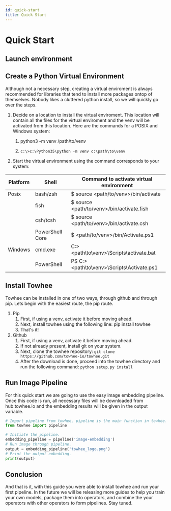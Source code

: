 ```yaml
---
id: quick-start
title: Quick Start
---
```




# Quick Start

## Launch environment
<KatacodaBtn />

## Create a Python Virtual Environment

Although not a necessary step, creating a virtual enviroment is always recommended for libraries that tend to install more packages ontop of themselves. Nobody likes a cluttered python install, so we will quickly go over the steps.

1. Decide on a location to install the virtual enviroment. This location will contain all the files for the virtual enviroment and the venv will be activated from this location. Here are the commands for a POSIX and Windows system:
   1. <KatacodaBlock>python3 -m venv /path/to/venv</KatacodaBlock>

   2. `c:\>c:\Python35\python -m venv c:\path\to\venv`

2. Start the virtual environment using the command corresponds to your system:

| Platform | Shell | Command to activate virtual environment |
|---|---|---|
| Posix | bash/zsh | $ source <path/to/venv>/bin/activate |
| | fish | $ source <path/to/venv>/bin/activate.fish |
| | csh/tcsh | $ source <path/to/venv>/bin/activate.csh |
| | PowerShell Core | $ <path/to/venv>/bin/Activate.ps1 |
| Windows | cmd.exe | C:\> <path\to\venv>\Scripts\activate.bat |
| | PowerShell | PS C:\> <path\to\venv>\Scripts\Activate.ps1 |

## Install Towhee

Towhee can be installed in one of two ways, through github and through pip. Lets begin with the easiest route, the pip route.

1. Pip
   1. First, if using a venv, activate it before moving ahead.
   2. Next, install towhee using the following line: pip install towhee
   3. That's it!
2. Github
   1. First, if using a venv, activate it before moving ahead.
   2. If not already present, install git on your system.
   3. Next, clone the towhee repository:
   `git clone https://github.com/towhee-io/towhee.git`
   4. After the download is done, proceed into the towhee directory and run the following command:
   `python setup.py install`

## Run Image Pipeline

For this quick start we are going to use the easy image embedding pipeline. Once this code is run, all necessary files will be downloaded from hub.towhee.io and the embedding results will be given in the output variable.

```python
# Import pipeline from towhee, pipeline is the main function in towhee.
from towhee import pipeline

# Initiate the pipeline.
embedding_pipeline = pipeline('image-embedding')
# Run image through pipeline.
output = embedding_pipeline('towhee_logo.png')
# Print the output embedding.
print(output)
```

## Conclusion

And that is it, with this guide you were able to install towhee and run your first pipeline. In the future we will be releasing more guides to help you train your own models, package them into operators, and combine the your operators with other operators to form pipelines. Stay tuned.
